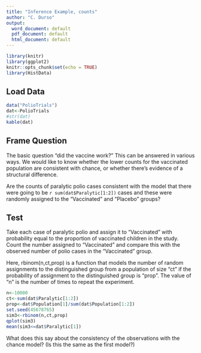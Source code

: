---
title: "Inference Example, counts"
author: "C. Durso"
output:
  word_document: default
  pdf_document: default
  html_document: default
---

```{r setup, include=FALSE}
library(knitr)
library(ggplot2)
knitr::opts_chunk$set(echo = TRUE)
library(HistData)
```

## Load Data

```{r, results="asis",cache=TRUE}
data("PolioTrials")
dat<-PolioTrials
#str(dat)
kable(dat)
```

## Frame Question

The basic question "did the vaccine work?" This can be answered in various ways. We would like to know whether the lower counts for the vaccinated population are consistent with chance, or whether there's evidence of a structural difference.

Are the counts of paralytic polio cases consistent with the model that there were going to be `r sum(dat$Paralytic[1:2])` cases and these were randomly assigned to the "Vaccinated" and "Placebo" groups?

## Test

Take each case of paralytic polio and assign it to "Vaccinated" with probability equal to the proportion of vaccinated children in the study. Count the number assigned to "Vaccinated" and compare this with the observed number of polio cases in the "Vaccinated" group.

Here, rbinom(n,ct,prop) is a function that models the number of random assignments to the distinguished group from a population of size "ct" if the probability of assignment to the distinguished group is "prop". The value of "n" is the number of times to repeat the experiment.



```{r}
n<-10000
ct<-sum(dat$Paralytic[1:2])
prop<-dat$Population[1]/sum(dat$Population[1:2])
set.seed(45678765)
sim3<-rbinom(n,ct,prop) 
qplot(sim3)
mean(sim3<=dat$Paralytic[1])
```

What does this say about the consistency of the observations with the chance model?
(Is this the same as the first model?)











